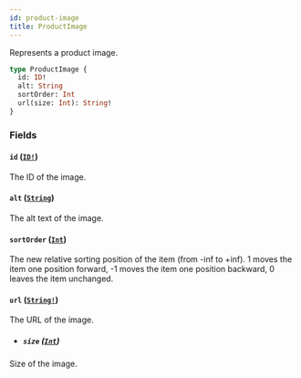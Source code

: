 ```yaml
---
id: product-image
title: ProductImage
---
```


Represents a product image.

```graphql
type ProductImage {
  id: ID!
  alt: String
  sortOrder: Int
  url(size: Int): String!
}
```

### Fields

#### `id` ([`ID!`](/developer/api-reference/scalars/id))

The ID of the image.

#### `alt` ([`String`](/developer/api-reference/scalars/string))

The alt text of the image.

#### `sortOrder` ([`Int`](/developer/api-reference/scalars/int))

The new relative sorting position of the item (from -inf to +inf). 1 moves the item one position forward, -1 moves the item one position backward, 0 leaves the item unchanged.

#### `url` ([`String!`](/developer/api-reference/scalars/string))

The URL of the image.

- ##### `size` ([`Int`](/developer/api-reference/scalars/int))

Size of the image.
